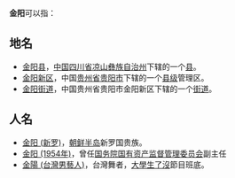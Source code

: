 '''金阳'''可以指：

== 地名 ==
* [[金阳县|金阳县]]，[[中华人民共和国|中国]][[四川省|四川省]][[凉山彝族自治州|凉山彝族自治州]]下辖的一个[[县|县]]。
* [[金阳新区|金阳新区]]，中国[[贵州省|贵州省]][[贵阳市|贵阳市]]下辖的一个[[县级|县级]]管理区。
* [[金阳街道|金阳街道]]，中国贵州省贵阳市金阳新区下辖的一个[[街道_(行政区划)|街道]]。

== 人名 ==
* [[金阳_(新罗)|金阳 (新罗)]]，[[朝鲜半岛|朝鲜半岛]]新罗国贵族。
* [[金阳_(1954年)|金阳 (1954年)]]，曾任[[国务院国有资产监督管理委员会|国务院国有资产监督管理委员会]]副主任
* [[金陽_(台灣男藝人)|金陽 (台灣男藝人)]]，台灣舞者，[[大學生了沒|大學生了沒]]節目班底。

{{消歧义|K|Cat=二字消歧义}}